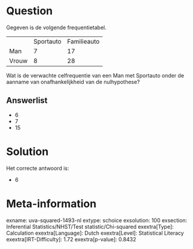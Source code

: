Question
========

Gegeven is de volgende frequentietabel.

  ------- ----------- -------------
          Sportauto   Familieauto
  Man     7           17
  Vrouw   8           28
  ------- ----------- -------------

Wat is de verwachte celfrequentie van een Man met Sportauto onder de
aanname van onafhankelijkheid van de nulhypothese?

Answerlist
----------

* 6
* 7
* 15

Solution
========

Het correcte antwoord is: 

* 6

Meta-information
================
exname: uva-squared-1493-nl
extype: schoice
exsolution: 100
exsection: Inferential Statistics/NHST/Test statistic/Chi-squared
exextra[Type]: Calculation
exextra[Language]: Dutch
exextra[Level]: Statistical Literacy
exextra[IRT-Difficulty]: 1.72
exextra[p-value]: 0.8432

